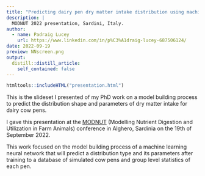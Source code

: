 ```yaml
---
title: "Predicting dairy pen dry matter intake distribution using machine learning"
description: |
  MODNUT 2022 presentation, Sardini, Italy.
author:
  - name: Padraig Lucey
    url: https://www.linkedin.com/in/p%C3%A1draig-lucey-687506124/
date: 2022-09-19
preview: NNscreen.png
output:
  distill::distill_article:
    self_contained: false
---
```

```r
htmltools::includeHTML("presentation.html")
```


This is the slideset I presented of my PhD work on a model building process to predict the distribution shape and parameters of dry matter intake for dairy cow pens. 

I gave this presentation at the [MODNUT](https://www.modnut2022.com) (Modelling Nutrient Digestion and Utilization in Farm Animals) conference in Alghero, Sardinia on the 19th of September 2022.

This work focused on the model building process of a machine learning neural network that will predict a distribution type and its parameters after training to a database of simulated cow pens and group level statistics of each pen. 


